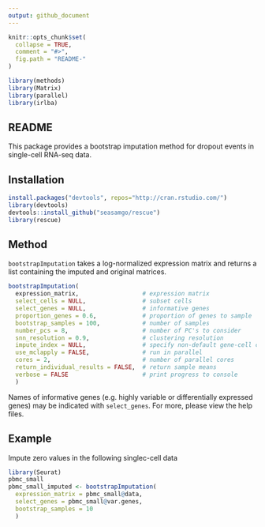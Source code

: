 ```yaml
---
output: github_document
---
```


<!-- README.md is generated from README.Rmd. Please edit that file -->

```r
knitr::opts_chunk$set(
  collapse = TRUE,
  comment = "#>",
  fig.path = "README-"
)

library(methods)
library(Matrix)
library(parallel)
library(irlba)

```

## README

This package provides a bootstrap imputation method for dropout events in single-cell RNA-seq data.

## Installation

````r
install.packages("devtools", repos="http://cran.rstudio.com/")
library(devtools)
devtools::install_github("seasamgo/rescue")
library(rescue)
````

## Method

`bootstrapImputation` takes a log-normalized expression matrix  and returns a list containing the imputed  and original matrices.

```r
bootstrapImputation(
  expression_matrix,                  # expression matrix
  select_cells = NULL,                # subset cells
  select_genes = NULL,                # informative genes
  proportion_genes = 0.6,             # proportion of genes to sample
  bootstrap_samples = 100,            # number of samples
  number_pcs = 8,                     # number of PC's to consider
  snn_resolution = 0.9,               # clustering resolution
  impute_index = NULL,                # specify non-default gene-cell counts
  use_mclapply = FALSE,               # run in parallel
  cores = 2,                          # number of parallel cores
  return_individual_results = FALSE,  # return sample means
  verbose = FALSE                     # print progress to console
  )
```

Names of informative genes (e.g. highly variable or differentially expressed genes) may be indicated with `select_genes`. For more, please view the help files.

## Example

Impute zero values in the following singlec-cell data

```r
library(Seurat)
pbmc_small
pbmc_small_imputed <- bootstrapImputation(
  expression_matrix = pbmc_small@data,
  select_genes = pbmc_small@var.genes,
  bootstrap_samples = 10
  )
```
